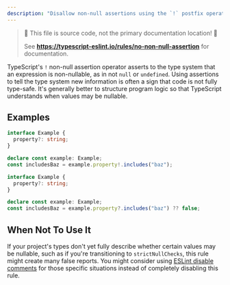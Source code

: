 ```yaml
---
description: "Disallow non-null assertions using the `!` postfix operator."
---
```



> 🛑 This file is source code, not the primary documentation location! 🛑
>
> See **https://typescript-eslint.io/rules/no-non-null-assertion** for documentation.

TypeScript's `!` non-null assertion operator asserts to the type system that an expression is non-nullable, as in not `null` or `undefined`.
Using assertions to tell the type system new information is often a sign that code is not fully type-safe.
It's generally better to structure program logic so that TypeScript understands when values may be nullable.

## Examples

<Tabs>
<TabItem value="❌ Incorrect">

```ts
interface Example {
  property?: string;
}

declare const example: Example;
const includesBaz = example.property!.includes("baz");
```

</TabItem>
<TabItem value="✅ Correct">

```ts
interface Example {
  property?: string;
}

declare const example: Example;
const includesBaz = example.property?.includes("baz") ?? false;
```

</TabItem>
</Tabs>

## When Not To Use It

If your project's types don't yet fully describe whether certain values may be nullable, such as if you're transitioning to `strictNullChecks`, this rule might create many false reports.
You might consider using [ESLint disable comments](https://eslint.org/docs/latest/use/configure/rules#using-configuration-comments-1) for those specific situations instead of completely disabling this rule.
